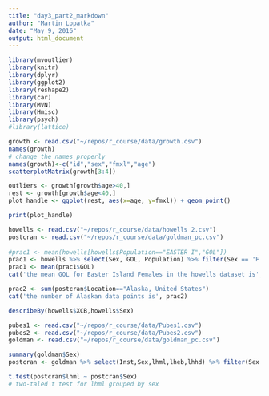 ```yaml
---
title: "day3_part2_markdown"
author: "Martin Lopatka"
date: "May 9, 2016"
output: html_document
---
```


```r
library(mvoutlier)
library(knitr)
library(dplyr)
library(ggplot2)
library(reshape2)
library(car)
library(MVN)
library(Hmisc)
library(psych)
#library(lattice)
```

```r
growth <- read.csv("~/repos/r_course/data/growth.csv")
names(growth)
# change the names properly
names(growth)<-c("id","sex","fmxl","age")
scatterplotMatrix(growth[3:4])

```

```r
outliers <- growth[growth$age>40,]
rest <- growth[growth$age<40,]
plot_handle <- ggplot(rest, aes(x=age, y=fmxl)) + geom_point()

print(plot_handle)
```

```r
howells <- read.csv("~/repos/r_course/data/howells 2.csv")
postcran <- read.csv("~/repos/r_course/data/goldman_pc.csv")
    
#prac1 <- mean(howells[howells$Population=="EASTER I","GOL"])
prac1 <- howells %>% select(Sex, GOL, Population) %>% filter(Sex == 'F', Population == "EASTER I")
prac1 <- mean(prac1$GOL)
cat('the mean GOL for Easter Island Females in the howells dataset is', prac1)

prac2 <- sum(postcran$Location=="Alaska, United States")
cat('the number of Alaskan data points is', prac2)

describeBy(howells$XCB,howells$Sex)

```

```r
pubes1 <- read.csv("~/repos/r_course/data/Pubes1.csv")
pubes2 <- read.csv("~/repos/r_course/data/Pubes2.csv")
goldman <- read.csv("~/repos/r_course/data/goldman_pc.csv")

summary(goldman$Sex)
postcran <- goldman %>% select(Inst,Sex,lhml,lheb,lhhd) %>% filter(Sex %in% c(0,1), Inst %in% c('KU','MNdAE','NHM', 'SfAP')) %>% na.omit()

```

```r
t.test(postcran$lhml ~ postcran$Sex)
# two-taled t test for lhml grouped by sex
```
